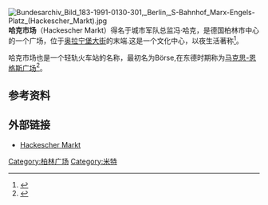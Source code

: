 [[File:Bundesarchiv_Bild_183-1991-0130-301,_Berlin,_S-Bahnhof_Marx-Engels-Platz_(Hackescher_Markt).jpg|thumb]]
'''哈克市场'''（Hackescher Markt）得名于城市军队总监冯·哈克，是德国柏林市中心的一个广场，位于[[奥拉宁堡大街|奥拉宁堡大街]]的末端.这是一个文化中心，以夜生活著称<ref>{{cite book |title=Nights in the Big City: Paris, Berlin, London 1840-1930 |last=Schlör |first=Joachim |year=1998 |publisher=Reaktion Books |isbn=186189015X |pages=p. 32 |url=http://books.google.co.uk/books?id=JSg9bBgWpbEC&pg=PA32&dq=%22Hackescher+Markt%22+%2Bberlin+-hotel+-bahn&num=100&as_brr=3&sig=5nBAZCosmhU1TjDRauULoBHZZRs |access-date=2009-03-08 |archive-date=2015-01-21 |archive-url=https://web.archive.org/web/20150121032259/http://books.google.co.uk/books?id=JSg9bBgWpbEC&pg=PA32&dq=%22Hackescher+Markt%22+%2Bberlin+-hotel+-bahn&num=100&as_brr=3&sig=5nBAZCosmhU1TjDRauULoBHZZRs |dead-url=no }}</ref>。

哈克市场也是一个轻轨火车站的名称，最初名为Börse,在东德时期称为[[马克思-恩格斯广场|马克思-恩格斯广场]]<ref>{{cite book |title=After Unity: Reconfiguring German Identities |last=Jarausch |first=Konrad Hugo |year=1997 |publisher=Berghahn Books |isbn=1571810404 |pages=p. 132 |url=http://books.google.co.uk/books?id=-7k9l55-IukC&pg=PA132&dq=%22Hackescher+Markt%22+%2Bberlin+-hotel+-bahn&num=100&as_brr=3&sig=Yd5Tu6pCzshoWettUGmoNo-4ORQ |access-date=2009-03-08 |archive-date=2014-03-24 |archive-url=https://web.archive.org/web/20140324033141/http://books.google.co.uk/books?id=-7k9l55-IukC&pg=PA132&dq=%22Hackescher+Markt%22+%2Bberlin+-hotel+-bahn&num=100&as_brr=3&sig=Yd5Tu6pCzshoWettUGmoNo-4ORQ |dead-url=no }}</ref>。

{{coord|52|31|24|N|13|24|10|E|display=title|region:DE-BE_type:landmark_source:dewiki}}

==参考资料==
<div class="references-small">
<references />
</div>

== 外部链接 ==
*[http://www.hackescher-markt.de Hackescher Markt]{{Wayback|url=http://www.hackescher-markt.de/ |date=20201127074003 }}

[[Category:柏林广场|Category:柏林广场]]
[[Category:米特|Category:米特]]
